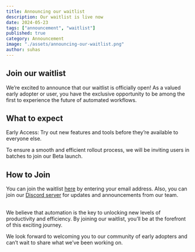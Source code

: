 ```yaml
---
title: Announcing our waitlist
description: Our waitlist is live now
date: 2024-05-23
tags: ["announcement", "waitlist"]
published: true
category: Announcement
image: "./assets/announcing-our-waitlist.png"
author: suhas
---
```


## Join our waitlist

We’re excited to announce that our waitlist is officially open! As a valued early adopter or user, you have the exclusive opportunity to be among the first to experience the future of automated workflows.

## What to expect

Early Access: Try out new features and tools before they’re available to everyone else.

To ensure a smooth and efficient rollout process, we will be inviting users in batches to join our Beta launch.

## How to Join

You can join the waitlist <a href="/" className="underline text-primary">here</a> by entering your email address. Also, you can join our <a href="https://discord.gg/yZQsvBKvGg" target="_blank" className="underline text-primary">Discord server</a> for updates and announcements from our team.


<br />
We believe that automation is the key to unlocking new levels of productivity and efficiency. By joining our waitlist, you’ll be at the forefront of this exciting journey.

We look forward to welcoming you to our community of early adopters and can’t wait to share what we’ve been working on.